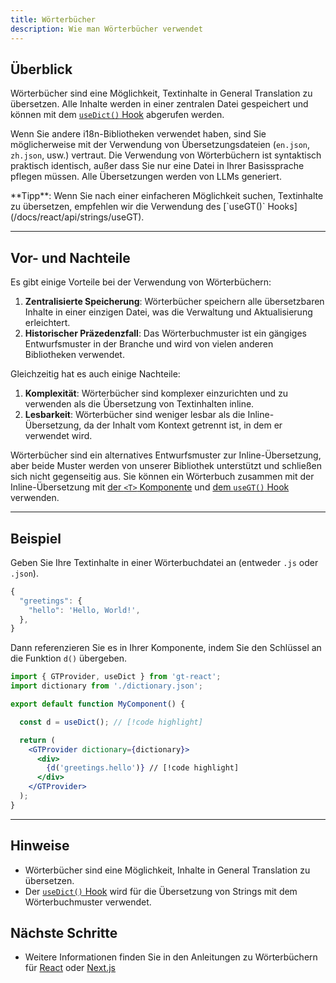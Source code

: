 ```yaml
---
title: Wörterbücher
description: Wie man Wörterbücher verwendet
---
```


## Überblick

Wörterbücher sind eine Möglichkeit, Textinhalte in General Translation zu übersetzen.
Alle Inhalte werden in einer zentralen Datei gespeichert und können mit dem [`useDict()` Hook](/docs/react/api/dictionary/useDict) abgerufen werden.

Wenn Sie andere i18n-Bibliotheken verwendet haben, sind Sie möglicherweise mit der Verwendung von Übersetzungsdateien (`en.json`, `zh.json`, usw.) vertraut.
Die Verwendung von Wörterbüchern ist syntaktisch praktisch identisch, außer dass Sie nur eine Datei in Ihrer Basissprache pflegen müssen.
Alle Übersetzungen werden von LLMs generiert.

<Callout>
  **Tipp**:
  Wenn Sie nach einer einfacheren Möglichkeit suchen, Textinhalte zu übersetzen, empfehlen wir die Verwendung des [`useGT()` Hooks](/docs/react/api/strings/useGT).
</Callout>

---

## Vor- und Nachteile

Es gibt einige Vorteile bei der Verwendung von Wörterbüchern:

1. **Zentralisierte Speicherung**: Wörterbücher speichern alle übersetzbaren Inhalte in einer einzigen Datei, was die Verwaltung und Aktualisierung erleichtert.
2. **Historischer Präzedenzfall**: Das Wörterbuchmuster ist ein gängiges Entwurfsmuster in der Branche und wird von vielen anderen Bibliotheken verwendet.

Gleichzeitig hat es auch einige Nachteile:

1. **Komplexität**: Wörterbücher sind komplexer einzurichten und zu verwenden als die Übersetzung von Textinhalten inline.
2. **Lesbarkeit**: Wörterbücher sind weniger lesbar als die Inline-Übersetzung, da der Inhalt vom Kontext getrennt ist, in dem er verwendet wird.

Wörterbücher sind ein alternatives Entwurfsmuster zur Inline-Übersetzung, aber beide Muster werden von unserer Bibliothek unterstützt und schließen sich nicht gegenseitig aus.
Sie können ein Wörterbuch zusammen mit der Inline-Übersetzung mit [der `<T>` Komponente](/docs/react/api/components/t) und [dem `useGT()` Hook](/docs/react/api/strings/useGT) verwenden.

---

## Beispiel

Geben Sie Ihre Textinhalte in einer Wörterbuchdatei an (entweder `.js` oder `.json`).
```jsx title="src/dictionary.json" copy
{
  "greetings": {
    "hello": 'Hello, World!',
  },
} 
```

Dann referenzieren Sie es in Ihrer Komponente, indem Sie den Schlüssel an die Funktion `d()` übergeben.

```jsx title="src/MyComponent" copy
import { GTProvider, useDict } from 'gt-react';
import dictionary from './dictionary.json';

export default function MyComponent() {

  const d = useDict(); // [!code highlight]

  return (
    <GTProvider dictionary={dictionary}>
      <div>
        {d('greetings.hello')} // [!code highlight]
      </div>
    </GTProvider>
  );
}
```

---

## Hinweise
 * Wörterbücher sind eine Möglichkeit, Inhalte in General Translation zu übersetzen.
 * Der [`useDict()` Hook](/docs/react/api/dictionary/useDict) wird für die Übersetzung von Strings mit dem Wörterbuchmuster verwendet.

## Nächste Schritte
 * Weitere Informationen finden Sie in den Anleitungen zu Wörterbüchern für [React](/docs/react/reference/dictionary-reference) oder [Next.js](/docs/next/reference/dictionary-reference)
